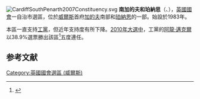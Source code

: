 [[File:CardiffSouthPenarth2007Constituency.svg|right]]
'''南加的夫和珀納思'''（{{lang-en|Cardiff South and Penarth}}、{{lang-cy|De Caerdydd a Phenarth}}），[[英國|英國]][[英國國會|國會]]一自治市選區，位於[[威爾斯|威爾斯]]首府[[加的夫|加的夫]]南部和[[珀納思|珀納思]]的一部。始設於1983年。

本區一直支持[[工黨_(英國)|工黨]]，但近年支持度有所下降。[[2010年英國大選|2010年大選中]]，工黨的[[阿龍·邁克爾|阿龍·邁克爾]]以38.9%選票勝出該區<ref name="">{{cite news
|publisher=[[英國廣播公司|英國廣播公司]]
|date=2010年5月7日
|title=Election 2010/Constituency/Cardiff South and Penarth
|url=http://news.bbc.co.uk/1/shared/election2010/results/constituency/w40.stm
|accessdate=2010年6月9日
|archive-date=2017年8月23日
|archive-url=https://web.archive.org/web/20170823073058/http://news.bbc.co.uk/1/shared/election2010/results/constituency/w40.stm
|dead-url=no
}}</ref>五度連任。

==参考文献==
<div class="references-small">
<references></references>
</div>

{{DEFAULTSORT:Cardiff South And Penarth (UK Parliament constituency)}}
[[Category:英國國會選區_(威爾斯)|Category:英國國會選區 (威爾斯)]]